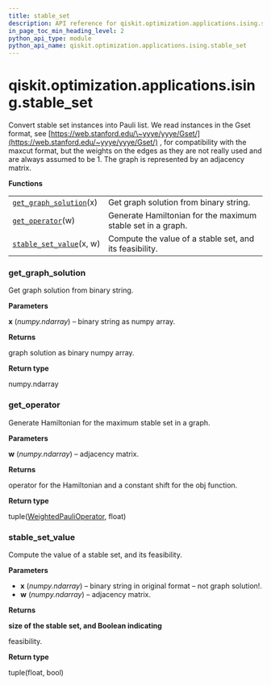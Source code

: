 ```yaml
---
title: stable_set
description: API reference for qiskit.optimization.applications.ising.stable_set
in_page_toc_min_heading_level: 2
python_api_type: module
python_api_name: qiskit.optimization.applications.ising.stable_set
---
```


<span id="qiskit-optimization-applications-ising-stable-set" />

# qiskit.optimization.applications.ising.stable\_set

Convert stable set instances into Pauli list. We read instances in the Gset format, see [https://web.stanford.edu/\~yyye/yyye/Gset/](https://web.stanford.edu/~yyye/yyye/Gset/) , for compatibility with the maxcut format, but the weights on the edges as they are not really used and are always assumed to be 1. The graph is represented by an adjacency matrix.

**Functions**

|                                                                                                                                                                         |                                                             |
| ----------------------------------------------------------------------------------------------------------------------------------------------------------------------- | ----------------------------------------------------------- |
| [`get_graph_solution`](#qiskit.optimization.applications.ising.stable_set.get_graph_solution "qiskit.optimization.applications.ising.stable_set.get_graph_solution")(x) | Get graph solution from binary string.                      |
| [`get_operator`](#qiskit.optimization.applications.ising.stable_set.get_operator "qiskit.optimization.applications.ising.stable_set.get_operator")(w)                   | Generate Hamiltonian for the maximum stable set in a graph. |
| [`stable_set_value`](#qiskit.optimization.applications.ising.stable_set.stable_set_value "qiskit.optimization.applications.ising.stable_set.stable_set_value")(x, w)    | Compute the value of a stable set, and its feasibility.     |

### get\_graph\_solution

<Function id="qiskit.optimization.applications.ising.stable_set.get_graph_solution" github="https://github.com/qiskit-community/qiskit-aqua/tree/stable/0.9/qiskit/optimization/applications/ising/stable_set.py" signature="get_graph_solution(x)">
  Get graph solution from binary string.

  **Parameters**

  **x** (*numpy.ndarray*) – binary string as numpy array.

  **Returns**

  graph solution as binary numpy array.

  **Return type**

  numpy.ndarray
</Function>

### get\_operator

<Function id="qiskit.optimization.applications.ising.stable_set.get_operator" github="https://github.com/qiskit-community/qiskit-aqua/tree/stable/0.9/qiskit/optimization/applications/ising/stable_set.py" signature="get_operator(w)">
  Generate Hamiltonian for the maximum stable set in a graph.

  **Parameters**

  **w** (*numpy.ndarray*) – adjacency matrix.

  **Returns**

  operator for the Hamiltonian and a constant shift for the obj function.

  **Return type**

  tuple([WeightedPauliOperator](qiskit.aqua.operators.legacy.WeightedPauliOperator "qiskit.aqua.operators.legacy.WeightedPauliOperator"), float)
</Function>

### stable\_set\_value

<Function id="qiskit.optimization.applications.ising.stable_set.stable_set_value" github="https://github.com/qiskit-community/qiskit-aqua/tree/stable/0.9/qiskit/optimization/applications/ising/stable_set.py" signature="stable_set_value(x, w)">
  Compute the value of a stable set, and its feasibility.

  **Parameters**

  *   **x** (*numpy.ndarray*) – binary string in original format – not graph solution!.
  *   **w** (*numpy.ndarray*) – adjacency matrix.

  **Returns**

  **size of the stable set, and Boolean indicating**

  feasibility.

  **Return type**

  tuple(float, bool)
</Function>

